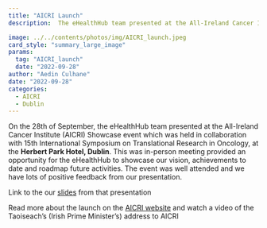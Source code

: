 ```yaml
---
title: "AICRI Launch"
description:  The eHealthHub team presented at the All-Ireland Cancer Institute (AICRI) Showcase event which was held in collaboration with 15th International Symposium on Translational Research in Oncology, at the Herbert Park Hotel, Dublin.

image: ../../contents/photos/img/AICRI_launch.jpeg
card_style: "summary_large_image"
params:
  tag: "AICRI_launch"
  date: "2022-09-28"
author: "Aedin Culhane"
date: "2022-09-28"
categories:
  - AICRI
  - Dublin
---
```


On the 28th of September, the eHealthHub team presented at the All-Ireland Cancer Institute (AICRI) Showcase event which was held in collaboration with 15th International Symposium on Translational Research in Oncology, at the **Herbert Park Hotel, Dublin**. This was in-person meeting provided an opportunity for the eHealthHub to showcase our vision, achievements to date and roadmap future activities. The event was well attended and we have lots of positive feedback from our presentation.

Link to the our [slides](../contents/presentations/22_09_28_AICRI_launch.pdf) from that presentation

Read more about the launch on the [AICRI website](https://www.aicri.org/news/aicri-showcase-vision-and-progress-event) and watch a video of the Taoiseach's (Irish Prime Minister's) address to AICRI
